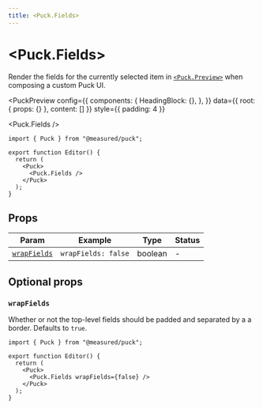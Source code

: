 ```yaml
---
title: <Puck.Fields>
---
```



# \<Puck.Fields\>

Render the fields for the currently selected item in [`<Puck.Preview>`](/docs/api-reference/components/puck-preview) when composing a custom Puck UI.

<PuckPreview
  config={{
    components: {
      HeadingBlock: {},
    },
  }}
  data={{ root: { props: {} }, content: [] }}
  style={{ padding: 4 }}
>
  <Puck.Fields />
</PuckPreview>

```tsx {14} showLineNumbers copy
import { Puck } from "@measured/puck";

export function Editor() {
  return (
    <Puck>
      <Puck.Fields />
    </Puck>
  );
}
```

## Props

| Param                       | Example             | Type    | Status |
| --------------------------- | ------------------- | ------- | ------ |
| [`wrapFields`](#wrapfields) | `wrapFields: false` | boolean | -      |

## Optional props

### `wrapFields`

Whether or not the top-level fields should be padded and separated by a a border. Defaults to `true`.

```tsx {6} copy
import { Puck } from "@measured/puck";

export function Editor() {
  return (
    <Puck>
      <Puck.Fields wrapFields={false} />
    </Puck>
  );
}
```
